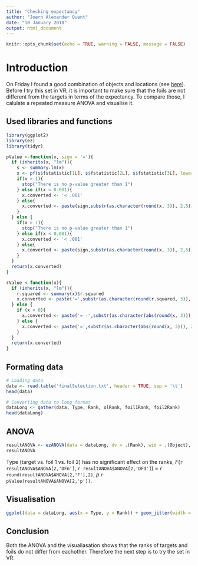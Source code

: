 ```yaml
---
title: "Checking expectancy"
author: "Joern Alexander Quent"
date: "10 January 2018"
output: html_document
---
```


```r
knitr::opts_chunk$set(echo = TRUE, warning = FALSE, message = FALSE)
```

# Introduction
On Friday I found a good combination of objects and locations (see [here](https://jaquent.github.io/2018/0112_stimulusSelection.html)). Before I try this set in VR, it is important to make sure that the foils are not different from the targets in terms of the expectancy. To compare those, I calulate a repeated measure ANOVA and visualise it.  

## Used libraries and functions
```r
library(ggplot2)
library(ez)
library(tidyr)

pValue <-function(x, sign = '='){
  if (inherits(x, "lm")){
    s <- summary.lm(x)
    x <- pf(s$fstatistic[1L], s$fstatistic[2L], s$fstatistic[3L], lower.tail = FALSE)
    if(x > 1){
      stop("There is no p-value greater than 1")
    } else if(x < 0.001){
      x.converted <- '< .001'
    } else{
      x.converted <- paste(sign,substr(as.character(round(x, 3)), 2,5))
    } 
  } else {
    if(x > 1){
      stop("There is no p-value greater than 1")
    } else if(x < 0.001){
      x.converted <- '< .001'
    } else{
      x.converted <- paste(sign,substr(as.character(round(x, 3)), 2,5))
    } 
  }
  return(x.converted)
}

rValue <-function(x){
  if (inherits(x, "lm")){
    r.squared <- summary(x)$r.squared
    x.converted <- paste('=',substr(as.character(round(r.squared, 3)), 2,5)) 
  } else {
    if (x < 0){
      x.converted <- paste('= -',substr(as.character(abs(round(x, 3))), 2,5), sep = '') 
    } else {
      x.converted <- paste('=',substr(as.character(abs(round(x, 3))), 2,5)) 
    }
  }
  return(x.converted) 
}
```

## Formating data
```r
# Loading data
data <- read.table('finalSelection.txt', header = TRUE, sep = '\t')
head(data)

# Converting data to long format
dataLong <- gather(data, Type, Rank, olRank, foil1Rank, foil2Rank)
head(dataLong)
```

## ANOVA
```r
resultANOVA <- ezANOVA(data = dataLong, dv = .(Rank), wid = .(Object), within = .(Type), detailed = TRUE)
resultANOVA
```

Type (target vs. foil 1 vs. foil 2) has no significant effect on the ranks, *F*(`r resultANOVA$ANOVA[2,'DFn']`, `r resultANOVA$ANOVA[2,'DFd']`) = `r round(resultANOVA$ANOVA[2,'F'],2)`, *p* `r pValue(resultANOVA$ANOVA[2,'p'])`.

## Visualisation
```r
ggplot(data = dataLong, aes(x = Type, y = Rank)) + geom_jitter(width = 0.2)
```

## Conclusion
Both the ANOVA and the visualiasation shows that the ranks of targets and foils do not differ from eachother. Therefore the next step is to try the set in VR. 